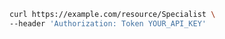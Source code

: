 ```bash showLineNumbers copy filename="Update Resource usage example"
curl https://example.com/resource/Specialist \
--header 'Authorization: Token YOUR_API_KEY'
```
